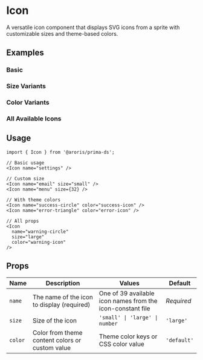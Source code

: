 
<Meta of={IconStories} />

# Icon

A versatile icon component that displays SVG icons from a sprite with customizable sizes and theme-based colors.

## Examples

### Basic

<Canvas of={IconStories.Basic} />

### Size Variants

<Canvas of={IconStories.Sizes} />

### Color Variants

<Canvas of={IconStories.Colors} />

### All Available Icons

<Canvas of={IconStories.AllIcons} />

## Usage

```tsx
import { Icon } from '@aroris/prima-ds';

// Basic usage
<Icon name="settings" />

// Custom size
<Icon name="email" size="small" />
<Icon name="menu" size={32} />

// With theme colors
<Icon name="success-circle" color="success-icon" />
<Icon name="error-triangle" color="error-icon" />

// All props
<Icon
  name="warning-circle"
  size="large"
  color="warning-icon"
/>
```

## Props

<table>
  <thead>
    <tr>
      <th style={{ textAlign: 'left' }}>Name</th>
      <th style={{ textAlign: 'left' }}>Description</th>
      <th style={{ textAlign: 'left' }}>Values</th>
      <th style={{ textAlign: 'left' }}>Default</th>
    </tr>
  </thead>
  <tbody>
    <tr>
      <td>
        <code>name</code>
      </td>
      <td>The name of the icon to display (required)</td>
      <td>One of 39 available icon names from the icon-constant file</td>
      <td>
        <em>Required</em>
      </td>
    </tr>
    <tr>
      <td>
        <code>size</code>
      </td>
      <td>Size of the icon</td>
      <td>
        <code>'small' | 'large' | number</code>
      </td>
      <td>
        <code>'large'</code>
      </td>
    </tr>
    <tr>
      <td>
        <code>color</code>
      </td>
      <td>Color from theme content colors or custom value</td>
      <td>Theme color keys or CSS color value</td>
      <td>
        <code>'default'</code>
      </td>
    </tr>
  </tbody>
</table>
